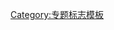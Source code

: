 {{WPBannerMeta
|PROJECT = 南极洲
 |BANNER_NAME = Template:WikiProject Antarctica
 |substcheck=<includeonly>{{subst:</includeonly><includeonly>substcheck}}</includeonly>
 |small={{{small|}}}
 |category={{{category|¬}}}
 |listas={{{listas|}}}
|IMAGE_LEFT = Emblem of the Antarctic Treaty.svg

|QUALITY_SCALE       = extended
 |class={{{class|}}}
 |auto={{{auto|}}}
 |importance={{{importance|}}}

|ASSESSMENT_LINK     = 
|COMMENTS            = yes
 |COMMENTS_CAT       = 
 |COMMENTS_FORCE     = yes

|MAIN_ARTICLE     = [[南极洲]]
|PORTAL           = 南极洲
|PORTAL_IMG       = ContinentAntarctica.svg

}}<noinclude>{{documentation}}[[Category:专题标志模板]]</noinclude>